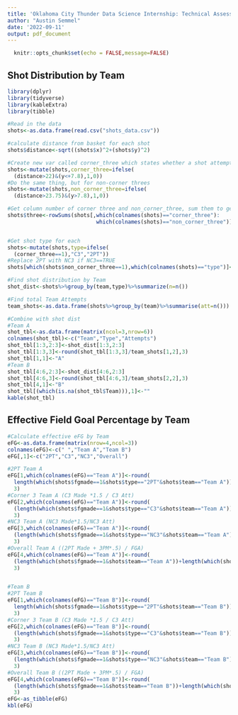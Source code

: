 ```yaml
---
title: 'Oklahoma City Thunder Data Science Internship: Technical Assessment'
author: "Austin Semmel"
date: '2022-09-11'
output: pdf_document
---
```


```r
  knitr::opts_chunk$set(echo = FALSE,message=FALSE)
```

## Shot Distribution by Team

```r
library(dplyr)
library(tidyverse)
library(kableExtra)
library(tibble)

#Read in the data
shots<-as.data.frame(read.csv("shots_data.csv"))

#calculate distance from basket for each shot 
shots$distance<-sqrt((shots$x)^2+(shots$y)^2)

#Create new var called corner_three which states whether a shot attempt was a corner 3 or not
shots<-mutate(shots,corner_three=ifelse(
  (distance>22)&(y<+7.8),1,0))
#Do the same thing, but for non-corner threes
shots<-mutate(shots,non_corner_three=ifelse(
  (distance>23.75)&(y>7.8),1,0))

#Get column number of corner three and non_corner_three, sum them to get whether each individual shot is a three or not
shots$three<-rowSums(shots[,which(colnames(shots)=="corner_three"):
                            which(colnames(shots)=="non_corner_three")])


#Get shot type for each
shots<-mutate(shots,type=ifelse(
  (corner_three==1),"C3","2PT"))
#Replace 2PT with NC3 if NC3==TRUE
shots[which(shots$non_corner_three==1),which(colnames(shots)=="type")]<-"NC3"

#Find shot distribution by Team
shot_dist<-shots%>%group_by(team,type)%>%summarize(n=n())

#Find total Team Attempts
team_shots<-as.data.frame(shots%>%group_by(team)%>%summarise(att=n()))

#Combine with shot dist
#Team A
shot_tbl<-as.data.frame(matrix(ncol=3,nrow=6))
colnames(shot_tbl)<-c("Team","Type","Attempts")
shot_tbl[1:3,2:3]<-shot_dist[1:3,2:3]
shot_tbl[1:3,3]<-round(shot_tbl[1:3,3]/team_shots[1,2],3)
shot_tbl[1,1]<-"A"
#Team B
shot_tbl[4:6,2:3]<-shot_dist[4:6,2:3]
shot_tbl[4:6,3]<-round(shot_tbl[4:6,3]/team_shots[2,2],3)
shot_tbl[4,1]<-"B"
shot_tbl[(which(is.na(shot_tbl$Team))),1]<-""
kable(shot_tbl)
```

## Effective Field Goal Percentage by Team
```r
#Calculate effective eFG by Team
eFG<-as.data.frame(matrix(nrow=4,ncol=3))
colnames(eFG)<-c(" ","Team A","Team B")
eFG[,1]<-c("2PT","C3","NC3","Overall")

#2PT Team A
eFG[1,which(colnames(eFG)=="Team A")]<-round(
  length(which(shots$fgmade==1&shots$type=="2PT"&shots$team=="Team A"))/length(which(shots$type=="2PT"&shots$team=="Team A")),
  3)
#Corner 3 Team A (C3 Made *1.5 / C3 Att)
eFG[2,which(colnames(eFG)=="Team A")]<-round(
  (length(which(shots$fgmade==1&shots$type=="C3"&shots$team=="Team A"))*1.5)/length(which(shots$type=="C3"&shots$team=="Team A")),
  3)
#NC3 Team A (NC3 Made*1.5/NC3 Att)
eFG[3,which(colnames(eFG)=="Team A")]<-round(
  (length(which(shots$fgmade==1&shots$type=="NC3"&shots$team=="Team A"))*1.5)/length(which(shots$type=="NC3"&shots$team=="Team A")),
  3)
#Overall Team A ((2PT Made + 3PM*.5) / FGA)
eFG[4,which(colnames(eFG)=="Team A")]<-round(
  (length(which(shots$fgmade==1&shots$team=="Team A"))+length(which(shots$fgmade==1&shots$three==1&shots$team=="Team A"))*0.5)/length(which(shots$team=="Team A")),
  3)


#Team B
#2PT Team B
eFG[1,which(colnames(eFG)=="Team B")]<-round(
  length(which(shots$fgmade==1&shots$type=="2PT"&shots$team=="Team B"))/length(which(shots$type=="2PT"&shots$team=="Team B")),
  3)
#Corner 3 Team B (C3 Made *1.5 / C3 Att)
eFG[2,which(colnames(eFG)=="Team B")]<-round(
  (length(which(shots$fgmade==1&shots$type=="C3"&shots$team=="Team B"))*1.5)/length(which(shots$type=="C3"&shots$team=="Team B")),
  3)
#NC3 Team B (NC3 Made*1.5/NC3 Att)
eFG[3,which(colnames(eFG)=="Team B")]<-round(
  (length(which(shots$fgmade==1&shots$type=="NC3"&shots$team=="Team B"))*1.5)/length(which(shots$type=="NC3"&shots$team=="Team B")),
  3)
#Overall Team B ((2PT Made + 3PM*.5) / FGA)
eFG[4,which(colnames(eFG)=="Team B")]<-round(
  (length(which(shots$fgmade==1&shots$team=="Team B"))+length(which(shots$fgmade==1&shots$three==1&shots$team=="Team B"))*0.5)/length(which(shots$team=="Team B")),
  3)
eFG<-as_tibble(eFG)
kbl(eFG)
```

